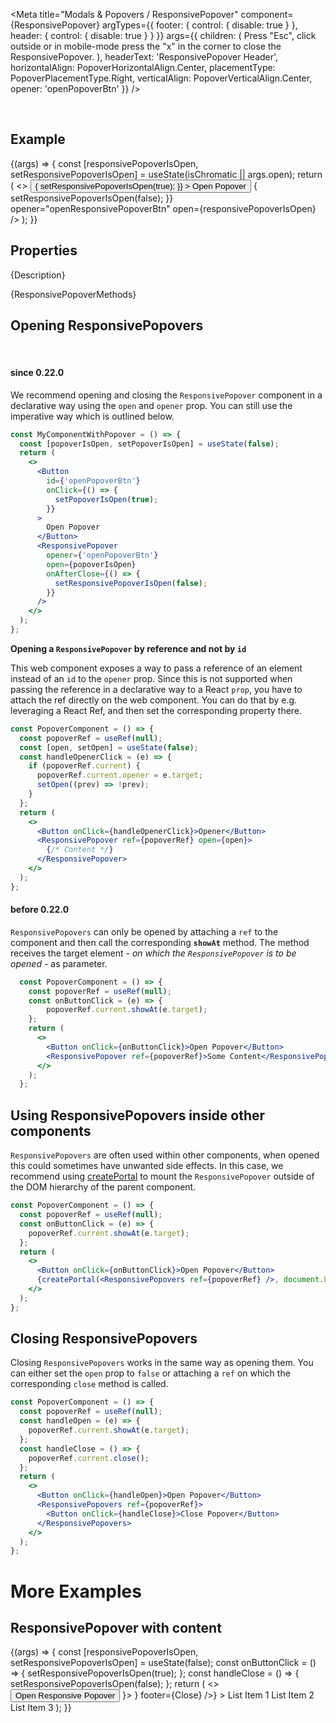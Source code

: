 
<Meta
  title="Modals & Popovers / ResponsivePopover"
  component={ResponsivePopover}
  argTypes={{
    footer: { control: { disable: true } },
    header: { control: { disable: true } }
  }}
  args={{
    children: (
      <Label>
        Press "Esc", click outside or in mobile-mode press the "x" in the corner to close the ResponsivePopover.
      </Label>
    ),
    headerText: 'ResponsivePopover Header',
    horizontalAlign: PopoverHorizontalAlign.Center,
    placementType: PopoverPlacementType.Right,
    verticalAlign: PopoverVerticalAlign.Center,
    opener: 'openPopoverBtn'
  }}
/>

<DocsHeader since="0.9.0" />

<br />

## Example

<Canvas>
  <Story name="Default">
    {(args) => {
      const [responsivePopoverIsOpen, setResponsivePopoverIsOpen] = useState(isChromatic || args.open);
      return (
        <>
          <Button
            id={'openResponsivePopoverBtn'}
            onClick={() => {
              setResponsivePopoverIsOpen(true);
            }}
          >
            Open Popover
          </Button>
          <ResponsivePopover
            {...args}
            onAfterClose={() => {
              setResponsivePopoverIsOpen(false);
            }}
            opener="openResponsivePopoverBtn"
            open={responsivePopoverIsOpen}
          />
        </>
      );
    }}
  </Story>
</Canvas>

## Properties

<ArgsTableWithNote story="." />

<Markdown>{Description}</Markdown>

<Markdown>{ResponsivePopoverMethods}</Markdown>

## Opening ResponsivePopovers

<br />

#### since 0.22.0

We recommend opening and closing the `ResponsivePopover` component in a declarative way using the `open` and `opener` prop.
You can still use the imperative way which is outlined below.

```jsx
const MyComponentWithPopover = () => {
  const [popoverIsOpen, setPopoverIsOpen] = useState(false);
  return (
    <>
      <Button
        id={'openPopoverBtn'}
        onClick={() => {
          setPopoverIsOpen(true);
        }}
      >
        Open Popover
      </Button>
      <ResponsivePopover
        opener={'openPopoverBtn'}
        open={popoverIsOpen}
        onAfterClose={() => {
          setResponsivePopoverIsOpen(false);
        }}
      />
    </>
  );
};
```

**Opening a `ResponsivePopover` by reference and not by `id`**

This web component exposes a way to pass a reference of an element instead of an `id` to the `opener` prop. Since this is not supported when passing the reference in a declarative way to a React `prop`, you have to attach the ref directly on the web component.
You can do that by e.g. leveraging a React Ref, and then set the corresponding property there.

<MessageStrip
  hideCloseButton
  children="Changing properties outside of the React rendering cycle can lead to unwanted behavior, please be extra cautious when
  using this approach!"
/>

```jsx
const PopoverComponent = () => {
  const popoverRef = useRef(null);
  const [open, setOpen] = useState(false);
  const handleOpenerClick = (e) => {
    if (popoverRef.current) {
      popoverRef.current.opener = e.target;
      setOpen((prev) => !prev);
    }
  };
  return (
    <>
      <Button onClick={handleOpenerClick}>Opener</Button>
      <ResponsivePopover ref={popoverRef} open={open}>
        {/* Content */}
      </ResponsivePopover>
    </>
  );
};
```

#### before 0.22.0

`ResponsivePopovers` can only be opened by attaching a `ref` to the component and then call the corresponding **`showAt`** method. The method receives the target element - _on which the `ResponsivePopover` is to be opened_ - as parameter.

```jsx
  const PopoverComponent = () => {
    const popoverRef = useRef(null);
    const onButtonClick = (e) => {
        popoverRef.current.showAt(e.target);
    };
    return (
      <>
        <Button onClick={onButtonClick}>Open Popover</Button>
        <ResponsivePopover ref={popoverRef}>Some Content</ResponsivePopovers>
      </>
    );
  };
```

## Using ResponsivePopovers inside other components

`ResponsivePopovers` are often used within other components, when opened this could sometimes have unwanted side effects.
In this case, we recommend using [createPortal](https://reactjs.org/docs/portals.html) to mount the `ResponsivePopover` outside of the DOM hierarchy of the parent component.

```jsx
const PopoverComponent = () => {
  const popoverRef = useRef(null);
  const onButtonClick = (e) => {
    popoverRef.current.showAt(e.target);
  };
  return (
    <>
      <Button onClick={onButtonClick}>Open Popover</Button>
      {createPortal(<ResponsivePopovers ref={popoverRef} />, document.body)}
    </>
  );
};
```

## Closing ResponsivePopovers

Closing `ResponsivePopovers` works in the same way as opening them.
You can either set the `open` prop to `false` or attaching a `ref` on which the corresponding `close` method is called.

```jsx
const PopoverComponent = () => {
  const popoverRef = useRef(null);
  const handleOpen = (e) => {
    popoverRef.current.showAt(e.target);
  };
  const handleClose = () => {
    popoverRef.current.close();
  };
  return (
    <>
      <Button onClick={handleOpen}>Open Popover</Button>
      <ResponsivePopovers ref={popoverRef}>
        <Button onClick={handleClose}>Close Popover</Button>
      </ResponsivePopovers>
    </>
  );
};
```

# More Examples

## ResponsivePopover with content

<Canvas>
  <Story name="with content">
    {(args) => {
      const [responsivePopoverIsOpen, setResponsivePopoverIsOpen] = useState(false);
      const onButtonClick = () => {
        setResponsivePopoverIsOpen(true);
      };
      const handleClose = () => {
        setResponsivePopoverIsOpen(false);
      };
      return (
        <>
          <Button id="respPopoverBtn2" onClick={onButtonClick}>
            Open Responsive Popover
          </Button>
          <ResponsivePopover
            {...args}
            opener="respPopoverBtn2"
            open={responsivePopoverIsOpen}
            onAfterClose={handleClose}
            header={
              <Bar endContent={<Icon name="settings" />}>
                <Title>Popover</Title>
              </Bar>
            }
            footer={<Bar endContent={<Button onClick={handleClose}>Close</Button>} />}
          >
            <List style={{ width: '200px' }}>
              <StandardListItem additionalText="3">List Item 1</StandardListItem>
              <StandardListItem additionalText="2">List Item 2</StandardListItem>
              <StandardListItem additionalText="1">List Item 3</StandardListItem>
            </List>
          </ResponsivePopover>
        </>
      );
    }}
  </Story>
</Canvas>

<Footer />
